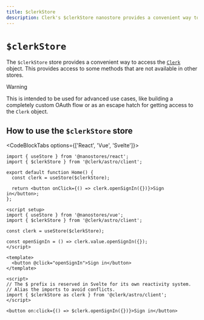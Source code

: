 ```yaml
---
title: $clerkStore
description: Clerk's $clerkStore nanostore provides a convenient way to access the `Clerk` object. This provides access to some methods that are not available in other stores.
---
```


# `$clerkStore`

The `$clerkStore` store provides a convenient way to access the [`Clerk`](https://clerk.com/docs/references/javascript/clerk/clerk) object. This provides access to some methods that are not available in other stores.

> [!WARNING]
> This is intended to be used for advanced use cases, like building a completely custom OAuth flow or as an escape hatch for getting access to the `Clerk` object.

## How to use the `$clerkStore` store

<CodeBlockTabs options={['React', 'Vue', 'Svelte']}>
  ```tsx {{ prettier: false, filename: 'components/sign-in.tsx' }}
  import { useStore } from '@nanostores/react';
  import { $clerkStore } from '@clerk/astro/client';

  export default function Home() {
    const clerk = useStore($clerkStore);

    return <button onClick={() => clerk.openSignIn({})}>Sign in</button>;
  };
  ```

  ```vue {{ prettier: false, filename: 'components/sign-in.vue' }}
  <script setup>
  import { useStore } from '@nanostores/vue';
  import { $clerkStore } from '@clerk/astro/client';

  const clerk = useStore($clerkStore);

  const openSignIn = () => clerk.value.openSignIn({});
  </script>

  <template>
    <button @click="openSignIn">Sign in</button>
  </template>
  ```

  ```svelte {{ prettier: false, filename: 'components/sign-in.svelte' }}
  <script>
  // The $ prefix is reserved in Svelte for its own reactivity system.
  // Alias the imports to avoid conflicts.
  import { $clerkStore as clerk } from '@clerk/astro/client';
  </script>

  <button on:click={() => $clerk.openSignIn({})}>Sign in</button>
  ```
</CodeBlockTabs>
